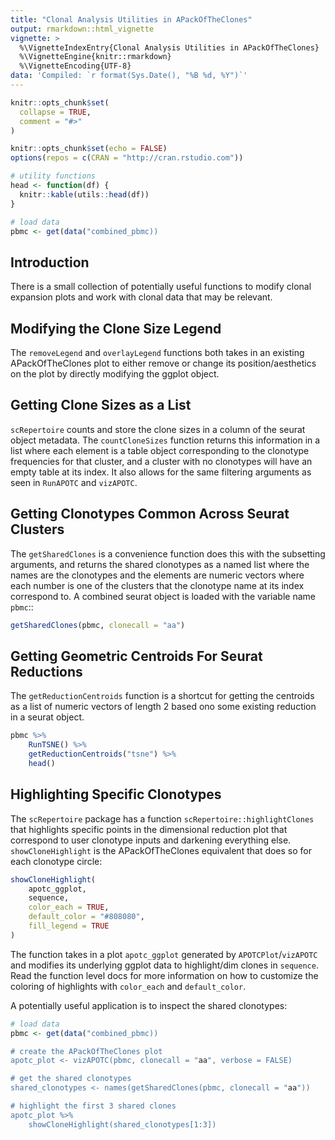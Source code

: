 ```yaml
---
title: "Clonal Analysis Utilities in APackOfTheClones"
output: rmarkdown::html_vignette
vignette: >
  %\VignetteIndexEntry{Clonal Analysis Utilities in APackOfTheClones}
  %\VignetteEngine{knitr::rmarkdown}
  %\VignetteEncoding{UTF-8}
data: 'Compiled: `r format(Sys.Date(), "%B %d, %Y")`'
---
```


```r
knitr::opts_chunk$set(
  collapse = TRUE,
  comment = "#>"
)

knitr::opts_chunk$set(echo = FALSE)
options(repos = c(CRAN = "http://cran.rstudio.com"))

# utility functions
head <- function(df) {
  knitr::kable(utils::head(df))
}

# load data
pbmc <- get(data("combined_pbmc))
```

## Introduction

There is a small collection of potentially useful functions to modify clonal expansion plots and work with clonal data that may be relevant.

## Modifying the Clone Size Legend

The `removeLegend` and `overlayLegend` functions both takes in an existing APackOfTheClones plot to either remove or change its position/aesthetics on the plot by directly modifying the ggplot object.

## Getting Clone Sizes as a List

`scRepertoire` counts and store the clone sizes in a column of the seurat object metadata. The `countCloneSizes` function returns this information in a list where each element is a table object corresponding to the clonotype frequencies for that cluster, and a cluster with no clonotypes will have an empty table at its index. It also allows for the same filtering arguments as seen in `RunAPOTC` and `vizAPOTC`.

## Getting Clonotypes Common Across Seurat Clusters

The `getSharedClones` is a convenience function does this with the subsetting arguments, and returns the shared clonotypes as a named list where the names are the clonotypes and the elements are numeric vectors where each number is one of the clusters that the clonotype name at its index correspond to. A combined seurat object is loaded with the variable name `pbmc`::

```r
getSharedClones(pbmc, clonecall = "aa")
```

## Getting Geometric Centroids For Seurat Reductions

The `getReductionCentroids` function is a shortcut for getting the centroids as a list of numeric vectors of length 2 based ono some existing reduction in a seurat object.

```r
pbmc %>% 
    RunTSNE() %>%
    getReductionCentroids("tsne") %>%
    head()
```

## Highlighting Specific Clonotypes

The `scRepertoire` package has a function `scRepertoire::highlightClones` that highlights specific points in the dimensional reduction plot that correspond to user clonotype inputs and darkening everything else. `showCloneHighlight` is the APackOfTheClones equivalent that does so for each clonotype circle:

```R
showCloneHighlight(
    apotc_ggplot,
    sequence,
    color_each = TRUE,
    default_color = "#808080",
    fill_legend = TRUE
)
```

The function takes in a plot `apotc_ggplot` generated by `APOTCPlot`/`vizAPOTC` and modifies its underlying ggplot data to highlight/dim clones in `sequence`. Read the function level docs for more information on how to customize the coloring of highlights with `color_each` and `default_color`.

A potentially useful application is to inspect the shared clonotypes:

```r
# load data
pbmc <- get(data("combined_pbmc))

# create the APackOfTheClones plot
apotc_plot <- vizAPOTC(pbmc, clonecall = "aa", verbose = FALSE)

# get the shared clonotypes
shared_clonotypes <- names(getSharedClones(pbmc, clonecall = "aa"))

# highlight the first 3 shared clones
apotc_plot %>%
    showCloneHighlight(shared_clonotypes[1:3])
```
